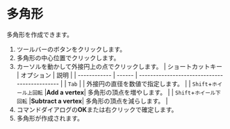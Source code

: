 
# 多角形

多角形を作成できます。

<Reference shortcut='' command='Regular Polygon' button='ツールバー' />

1. ツールバーのボタンをクリックします。
2. 多角形の中心位置でクリックします。
3. カーソルを動かして外接円上の点でクリックします。
   | ショートカットキー | オプション | 説明                                   |
   | ------------ | ------ | --------------------------------------------- |
   | `Tab`        |        | 外接円の直径を数値で指定します。 |
   | `Shift`+`ホイール上回転` |**Add a vertex**| 多角形の頂点を増やします。 |
   | `Shift`+`ホイール下回転` |**Subtract a vertex**| 多角形の頂点を減らします。 |
4. コマンドダイアログの**OK**または右クリックで確定します。
5. 多角形が作成されます。

